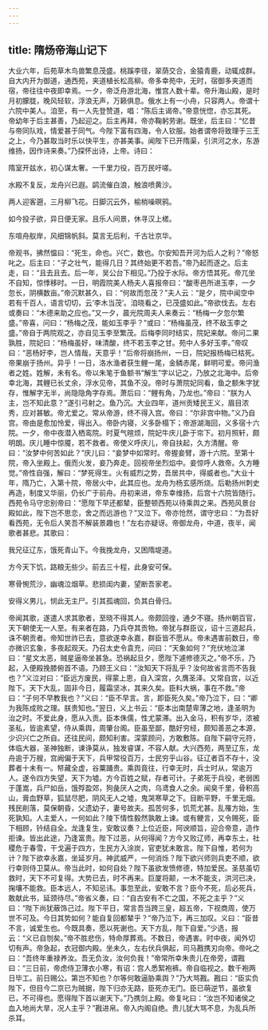 ```yaml
---
---
---
```

title: 隋炀帝海山记下
---



大业六年，后苑草木鸟兽繁息茂盛。桃蹊李径，翠荫交合，金猿青鹿，动辄成群。自大内开为御道，通西苑，夹道植长松高柳。帝多幸苑中，无时，宿御多夹道而宿，帝往往中夜即幸焉。一夕，帝泛舟游北海，惟宫人数十辈。帝升海山殿，是时月初朦胧，晚风轻软，浮浪无声，万籁俱息。俄水上有一小舟，只容两人。帝谓十六院中美人。洎至，有一人先登赞道，唱：“陈后主谒帝。”帝意恍惚，亦忘其死。帝幼年于后主甚善，乃起迎之。后主再拜，帝亦鞠躬劳谢。既坐，后主曰：“忆昔与帝同队戏，情爱甚于同气。今陛下富有四海，令人钦服。始者谓帝将致理于三王之上，今乃甚取当时乐以快平生，亦甚美事。闻陛下已开隋渠，引洪河之水，东游维扬，因作诗来奏。”乃探怀出诗，上帝。诗曰：

隋室开兹水，初心谋太奢。一千里力役，百万民吁嗟。

水殿不复反，龙舟兴已遐。鹢流催白浪，触浪喷黄沙。

两人迎客遡，三月柳飞花。日脚沉云外，榆梢噪暝鸦。

如今投子欲，异日便无家。且乐人间景，休寻汉上槎。

东喧舟舣岸，风细锦帆斜。莫言无后利，千古壮京华。

帝观书，拂然愠曰：“死生，命也。兴亡，数也。尔安知吾开河为后人之利？”帝怒叱之。后主曰：“子之壮气，能得几日？其终始更不若吾。”帝乃起而逐之。后主走，曰：“且去且去。后一年，吴公台下相见。”乃投于水际。帝方悟其死。帝兀坐不自知，惊悸移时。一日，明霞院美人杨夫人喜报帝曰：“酸枣邑所进玉李，一夕忽长，阴横数亩。”帝沉默甚久，曰：“何故而忽茂？”夫人云：“是夕，院中闻空中若有千百人，语言切切，云‘李木当茂’。洎晓看之，已茂盛如此。”帝欲伐去。左右或奏曰：“木德来助之应也。”又一夕，晨光院周夫人来奏云：“杨梅一夕忽尔繁盛。”帝喜，问曰：“杨梅之茂，能如玉李乎？”或曰：“杨梅虽茂，终不敌玉李之盛。”帝自于两院观之，亦自见玉李至繁茂。后梅李同时结实，院妃来献。帝问二果孰胜，院妃曰：“杨梅虽好，味清酸，终不若玉李之甘。苑中人多好玉李。”帝叹曰：“恶杨好李，岂人情哉，天意乎！”后帝将崩扬州，一日，院妃报杨梅已枯死。帝果崩于扬州。异乎！一日，洛水渔者获生鲤一尾，金鳞赤尾，鲜明可爱。帝问渔者之姓。姓解，未有名。帝以朱笔于鱼额书“解生”字以记之，乃放之北海中。后帝幸北海，其鲤已长丈余，浮水见帝，其鱼不没。帝时与萧院妃同看，鱼之额朱字犹存，惟解字无半，尚隐隐角字存焉。萧后曰：“鲤有角，乃龙也。”帝曰：“朕为人主，岂不知此意？”遂引弓射之。鱼乃沉。大业四年，道州贡矮民王义，眉目浓秀，应对甚敏。帝尤爱之。常从帝游，终不得入宫。帝曰：“尔非宫中物。”义乃自宫。帝由是愈加怜爱，得出入。帝卧内寝，义多卧榻下；帝游湖海回，义多宿十六院。一夕，帝中夜潜入栖鸾院。时夏气暄烦，院妃牛庆儿卧于帘下。初月照轩，颇明朗。庆儿睡中惊魇，若不救者。帝使义呼庆儿，帝自扶起，久方清醒。帝曰：“汝梦中何苦如此？”庆儿曰：“妾梦中如常时。帝握妾臂，游十六院。至第十院，帝入坐殿上。俄而火发，妾乃奔走。回视帝坐烈焰中。妾惊呼人救帝。久方睡觉。”帝性自强，解曰：“梦死得生。火有威烈之势，吾居共中，得威者也。”大业十年，隋乃亡，入第十院，帝居火中，此其应也。龙舟为杨玄感所烧。后勒扬州刺史再造，制度又华丽，仍长广于前舟。舟初来进，帝东幸维扬，后宫十六院皆随行。西苑令马守忠别帝曰：“愿陛下早还都辇，臣整顿西苑以待乘舆之来。西苑风景台殿如此，陛下岂不思恋，舍之而远游也？”又泣下。帝亦怆然，谓守忠曰：“为吾好看西苑，无令后人笑吾不解装景趣也！”左右亦疑讶。帝御龙舟，中道，夜半，闻歌者甚悲。其歌曰：

我兄征辽东，饿死青山下。今我挽龙舟，又困隋堤道。

方今天下饥，路粮无些少。前去三十程，此身安可保。

寒骨惋荒沙，幽魂泣烟草。悲损闺内妻，望断吾家老。

安得义男儿，悯此无主尸。引其孤魂回，负其白骨归。

帝闻其歌，遂遣人求其歌者，至晓不得其人。帝颇回徨，通夕不寝。扬州朝百官，天下朝使无一人至。有来者在路，乃兵夺其贡物。帝犹与群臣议，诏十三道起兵，诛不朝贡者。帝知世祚已去，意欲遂幸永嘉，群臣皆不愿从。帝未遇害前数日，帝亦微识玄象，多夜起观天。乃召太史令袁充，问曰：“天象如何？”充伏地泣涕曰：“星文太恶，贼星逼帝坐甚急。恐祸起旦夕，愿陛下遽修德灭之。”帝不乐，乃起，入便殿挽膝俯首不语。乃顾王义曰：“汝知天下将乱乎？汝何故省言而不告我也？”义泣对曰：“臣远方废民，得蒙上恩，自入深宫，久膺圣泽。又常自宫，以近陛下。天下大乱，固非今日，履霜坚冰，其来久矣。臣料大祸，事在不救。”帝曰：“子何不早教我也？”义曰：“臣不早言。言，即臣死久矣。”帝乃泣下，曰：“卿为我陈成败之理。朕贵知也。”翌日，义上书云：“臣本出南楚卑薄之地，逢圣明为治之时。不爱此身，愿从入贡。臣本侏儒，性尤蒙滞。出入金马，积有岁华，浓被圣私，皆逾素望，侍从乘舆，周肇台阁。臣虽至鄙，酷好穷经，颇知善恶之本源，少识兴亡之所自。还往民间，颇知利害。深蒙顾问，方敢敷陈。自陛下嗣守元符，体临大器，圣神独断，谏诤莫从，独发睿谋，不容人献。大兴西苑，两至辽东，龙舟逾于万艘，宫阙偏于天下，兵甲常役百万，士民穷乎山谷。征辽者百不存十，没葬者十未有一。帑藏全虚，谷粟踊贵。乘舆竟往，行幸无时，兵士时从，常逾万人。遂令四方失望，天下为墟。方今百姓之赋，存者可计。子弟死于兵役，老弱困于蓬嵩，兵尸如岳，饿殍盈郊，狗彘厌人之肉，乌鸢食人之余。闻臭千里，骨积高山，膏血野草，狐鼠尽肥，阴风无人之墟，鬼哭寒草之下。目断平野，千里无烟。残民削落，莫保朝昏，父遗幼子，妻号故夫。孤苦何多，饥荒尤甚。乱罹方始，生死孰知。人主爱人，一何如此？陵下情性毅然孰敢上谏。或有鲠言，又令赐死，臣下相顾，钤结自全。龙逢复生，安敢议奏？上位近臣，阿谀顺旨，迎合帝意，造作拒谏。皆出此途，乃逢富贵。陛下过恶，从何得闻？方今又败辽师，再幸东土，社稷危于春雪，干戈遍于四方，生民方入涂炭，官吏犹未敢言。陛下自惟，若何为计？陛下欲幸永嘉，坐延岁月。神武威严，一何消烁？陛下欲兴师则兵吏不顺，欲行幸则侍卫莫从。帝当此时，如何自处？陛下虽欲发愤修德，特加爱民。圣慈虽切救时，天下不可复得。大势已去，时不再来。巨厦将颠，一木不能支，洪河已决，掬壤不能救。臣本远人，不知忌讳。事忽至此，安敢不言？臣今不死，后必死兵，敢献此书，延颈待尽。”帝省义奏，曰：“自古安有不亡之国，不死之主乎？”义曰：“陛下尚犹蔽饰己过。陛下平日，常言吾当跨三皇，超五帝，下视商周，使万世不可及。今日其势如何？能自复回都辇乎？”帝乃泣下，再三加叹。义曰：“臣昔不言，诚爱生也。今既具奏，愿以死谢也。天下方乱，陛下自爱。”少选，报云：“义已自刎矣。”帝不胜悲伤，特命厚葬焉。不数日，帝遇害。时中夜，闻外切切有声。帝急起，衣冠御内殿。坐未久，左右伏兵俱起，司马戡携刃向帝。帝叱之曰：“吾终年重禄养汝。吾无负汝，汝何负我！”帝常所幸朱贵儿在帝旁，谓戡曰：“三日前，帝虑侍卫薄衣小寒，有诏：宫人悉絮袍裤。帝自临视之。数千袍两日毕工。前日赐公。第岂不知也？尔等何敢逼胁乘舆？”乃大骂戡。戡曰：“臣实负陛下，但目今二京已为贼据，陛下归亦无路，臣死亦无门。臣已萌逆节，虽欲复已，不可得也。愿得陛下首以谢天下。”乃携剑上殿。帝复叱曰：“汝岂不知诸侯之血入地尚大旱，况人主乎？”戡进帛。帝入内阁自绝。贵儿犹大骂不息，为乱兵所杀耳。